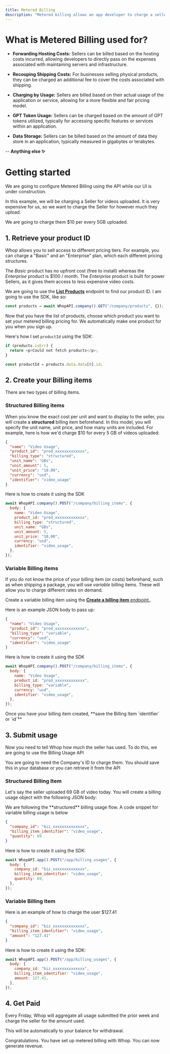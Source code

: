 ```yaml
---
title: Metered Billing
description: "Metered billing allows an app developer to charge a seller. This is one of the ways developers can make money selling apps"
---
```


# What is Metered Billing used for?

- **Forwarding Hosting Costs:** Sellers can be billed based on the hosting costs incurred, allowing developers to directly pass on the expenses associated with maintaining servers and infrastructure.

- **Recouping Shipping Costs:** For businesses selling physical products, they can be charged an additional fee to cover the costs associated with shipping.

- **Charging by Usage:** Sellers are billed based on their actual usage of the application or service, allowing for a more flexible and fair pricing model.

- **GPT Token Usage:** Sellers can be charged based on the amount of GPT tokens utilized, typically for accessing specific features or services within an application.

- **Data Storage:** Sellers can be billed based on the amount of data they store in an application, typically measured in gigabytes or terabytes.

-- **Anything else ✨**

# Getting started

<Info>
  We are going to configure Metered Billing using the API while our UI is under
  construction.
</Info>

In this example, we will be charging a Seller for videos uploaded. It is very expensive for us, so we want to charge the Seller for however much they upload.

We are going to charge them $10 per every 5GB uploaded.

## 1. Retrieve your product ID

Whop allows you to sell access to different pricing tiers. For example, you can charge a "Basic" and an "Enterprise" plan, which each different pricing structures.

The _Basic_ product has no upfront cost (free to install) whereas the _Enterprise_ product is $100 / month. The _Enterprise_ product is built for power Sellers, as it gives them access to less expensive video costs.

We are going to use the [**List Products**](/api-reference/company/products/list) endpoint to find our product ID. I am going to use the SDK, like so:

```javascript
const products = await WhopAPI.company().GET("/company/products", {});
```

Now that you have the list of products, choose which product you want to set your metered billing pricing for. We automatically make one product for you when you sign up.

Here's how I set `productId` using the SDK:

```typescript
if (products.isErr) {
  return <p>Could not fetch products</p>;
}

const productId = products.data.data[0].id;
```

## 2. Create your Billing items

There are two types of billing items.

### Structured Billing items

When you know the exact cost per unit and want to display to the seller, you will create a **structured** billing item beforehand.
In this model, you will specify the unit name, unit price, and how many units are included. For example, here is how we'd charge $10 for every 5 GB of videos uploaded:

```json
{
  "name": "Video Usage",
  "product_id": "prod_xxxxxxxxxxxxx",
  "billing_type": "structured",
  "unit_name": "GBs",
  "unit_amount": 5,
  "unit_price": "10.00",
  "currency": "usd",
  "identifier": "video_usage"
}
```

Here is how to create it using the SDK

```javascript
await WhopAPI.company().POST("/company/billing_items", {
  body: {
    name: "Video Usage",
    product_id: "prod_xxxxxxxxxxxxx",
    billing_type: "structured",
    unit_name: "GBs",
    unit_amount: 5,
    unit_price: "10,00",
    currency: "usd",
    identifier: "video_usage",
  },
});
```

### Variable Billing items

If you do not know the price of your billing item (or costs) beforehand, such as when shipping a package, you will use _variable_ billing items.
These will allow you to charge different rates on demand.

Create a variable billing item using the [**Create a billing item** endpoint.](/api-reference/company/billing-items/create).

Here is an example JSON body to pass up:

```json
{
  "name": "Video Usage",
  "product_id": "prod_xxxxxxxxxxxxx",
  "billing_type": "variable",
  "currency": "usd",
  "identifier": "video_usage"
}
```

Here is how to create it using the SDK

```javascript
await WhopAPI.company().POST("/company/billing_items", {
  body: {
    name: "Video Usage",
    product_id: "prod_xxxxxxxxxxxxx",
    billing_type: "variable",
    currency: "usd",
    identifier: "video_usage",
  },
});
```

<Check>
  Once you have your billing item created, **save the Billing Item `identifier`
  or `id`**
</Check>

## 3. Submit usage

Now you need to tell Whop how much the seller has used. To do this, we are going to use the Billing Usage API

<Warning>
  You are going to need the Company's ID to charge them. You should save this in
  your database or you can retrieve it from the API
</Warning>

### Structured Billing Item

Let's say the seller uploaded 69 GB of video today. You will create a billing usage object with the following JSON body:

<Info>
  We are following the **structured** billing usage flow. A code snippet for
  variable billing usage is below
</Info>

```json
{
  "company_id": "biz_xxxxxxxxxxxxxx",
  "billing_item_identifier": "video_usage",
  "quantity": 69
}
```

Here is how to create it using the SDK:

```javascript
await WhopAPI.app().POST("/app/billing_usages", {
  body: {
    company_id: "biz_xxxxxxxxxxxxxx",
    billing_item_identifier: "video_usage",
    quantity: 69,
  },
});
```

### Variable Billing Item

Here is an example of how to charge the user $127.41

```json
{
  "company_id": "biz_xxxxxxxxxxxxxx",
  "billing_item_identifier": "video_usage",
  "amount": "127.41"
}
```

Here is how to create it using the SDK:

```javascript
await WhopAPI.app().POST("/app/billing_usages", {
  body: {
    company_id: "biz_xxxxxxxxxxxxxx",
    billing_item_identifier: "video_usage",
    amount: 127.41,
  },
});
```

## 4. Get Paid

Every Friday, Whop will aggregate all usage submitted the prior week and charge the seller for the amount used.

This will be automatically to your balance for withdrawal.

<Check>
  Congratulations. You have set up metered billing with Whop. You can now
  generate revenue.
</Check>
